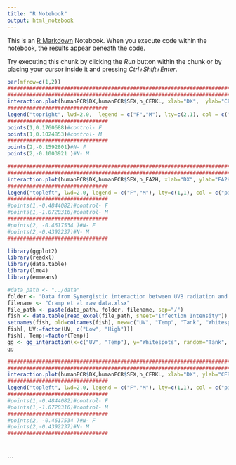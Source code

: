 ---
title: "R Notebook"
output: html_notebook
---

This is an [R Markdown](http://rmarkdown.rstudio.com) Notebook. When you execute code within the notebook, the results appear beneath the code. 

Try executing this chunk by clicking the *Run* button within the chunk or by placing your cursor inside it and pressing *Ctrl+Shift+Enter*. 

```{r}
par(mfrow=c(1,2))
################################################################################################################################################################################################
################################################################################################################################################################################################
interaction.plot(humanPCR$DX,humanPCR$SEX,h_CERKL, xlab="DX",  ylab="CERKL", main="Human", ylim = c(-1.5,1.5),cex.axis = 0.8, legend=0 ,  col = c("pink", "blue"), lwd=2.0, pch=c(1,1) ,xpd = F, trace.label = "SEX")
################################
legend("topright", lwd=2.0,  legend = c("F","M"), lty=c(2,1), col = c("pink", "blue"))
################################
points(1,0.1760688)#control- F
points(1,0.1024853)#control- M
################################
points(2,-0.1592801)#N- F
points(2,-0.1003921 )#N- M
```


```{r}
################################################################################################################################################################################################
################################################################################################################################################################################################
interaction.plot(humanPCR$DX,humanPCR$SEX,h_FA2H, xlab="DX", ylab="FA2H", main="Human", ylim = c(-1.5,1.5), cex.axis = 0.8 , legend=0 , col = c("pink", "blue") , lty=1, lwd=2.0,xpd = F , trace.label = "SEX")
################################
legend("topleft", lwd=2.0, legend = c("F","M"), lty=c(1,1), col = c("pink", "blue"))
################################
#points(1,-0.4844082)#control- F
#points(1,-1.0720316)#control- M
################################
#points(2, -0.4617534 )#N- F
#points(2,-0.4392237)#N- M
################################
```


```{r}
library(ggplot2)
library(readxl)
library(data.table)
library(lme4)
library(emmeans)

#data_path <- "../data"
folder <- "Data from Synergistic interaction between UVB radiation and temperature increases susceptibility to parasitic infection in a fish"
filename <- "Cramp et al raw data.xlsx"
file_path <- paste(data_path, folder, filename, sep="/")
fish <- data.table(read_excel(file_path, sheet="Infection Intensity"))
setnames(fish, old=colnames(fish), new=c("UV", "Temp", "Tank", "Whitespots"))
fish[, UV:=factor(UV, c("Low", "High"))]
fish[, Temp:=factor(Temp)]
gg <- gg_interaction(x=c("UV", "Temp"), y="Whitespots", random="Tank", data=fish)
gg
```


```{r}
################################################################################################################################################################################################
################################################################################################################################################################################################
interaction.plot(humanPCR$DX,humanPCR$SEX,h_CERKL, xlab="DX", ylab="CERKL", main="Human", ylim = c(-1.5,1.5), cex.axis = 0.8 , legend=0 , col = c("pink", "blue") , lty=1, lwd=2.0,xpd = F , trace.label = "SEX", dpi=300)
################################
legend("topleft", lwd=2.0, legend = c("F","M"), lty=c(1,1), col = c("pink", "blue"))
################################
#points(1,-0.4844082)#control- F
#points(1,-1.0720316)#control- M
################################
#points(2, -0.4617534 )#N- F
#points(2,-0.4392237)#N- M
################################




```





```

